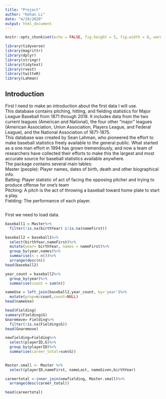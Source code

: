 ```yaml
---
title: "Project"
author: "Kehan Li"
date: "4/29/2020"
output: html_document
---
```


```r
knitr::opts_chunk$set(echo = FALSE, fig.height = 5, fig.width = 8, warning = FALSE) 
```

```r
library(tidyverse)
library(magrittr)
library(dplyr)
library(stringr)
library(tidytext)
library(rvest)
library(twitteR)
library(Lahman)
```

## Introduction
First I need to make an introduction about the first data I will use. <br>
This database contains pitching, hitting, and fielding statistics for Major League Baseball from 1871 through 2018. It includes data from the two current leagues (American and National), the four other "major" leagues (American Association, Union Association, Players League, and Federal League), and the National Association of 1871-1875. <br>
This database was created by Sean Lahman, who pioneered the effort to make baseball statistics freely available to the general public. What started as a one man effort in 1994 has grown tremendously, and now a team of researchers have collected their efforts to make this the largest and most accurate source for baseball statistics available anywhere. <br>
The package contains several main tables: <br>
Master (people): Player names, dates of birth, death and other biographical info. <br> 
Batting: Player statistic of act of facing the opposing pitcher and trying to produce offense for one's team <br>
Pitching: A pitch is the act of throwing a baseball toward home plate to start a play. <br>
Fielding: The performance of each player. <br>
```r

```




First we need to load data. 
```r
baseball1 = Master%>%
  filter(!is.na(birthYear) &!is.na(nameFirst))

baseball2 = baseball1%>%
  select(birthYear,nameFirst)%>%
  mutate(year= birthYear, names = nameFirst)%>%
  group_by(year,names)%>%
  summarise(n = n())%>%
  arrange(desc(n))
head(baseball2)

year_count = baseball2%>%
  group_by(year)%>%
  summarise(count = sum(n))

nameUse = left_join(baseball2,year_count, by='year')%>%
  mutate(prop=n/count,count=NULL)
head(nameUse)
```

```r
head(Fielding)
summary(Fielding$G)
Gnaremove= Fielding%>% 
  filter(!is.na(Fielding$G))
head(Gnaremove)

newfielding=Fielding%>%
  select(playerID,G)%>%
  group_by(playerID)%>%
  summarise(career_total=sum(G))
  

Master.small <- Master %>% 
  select(playerID,nameFirst, nameLast, nameGiven,birthYear)

careertotal <-inner_join(newfielding, Master.small)%>%
  arrange(desc(career_total))

head(careertotal)
```


```r

```




```r

```



```r

```



```r

```



```r

```



```r

```


```r

```


```r

```


